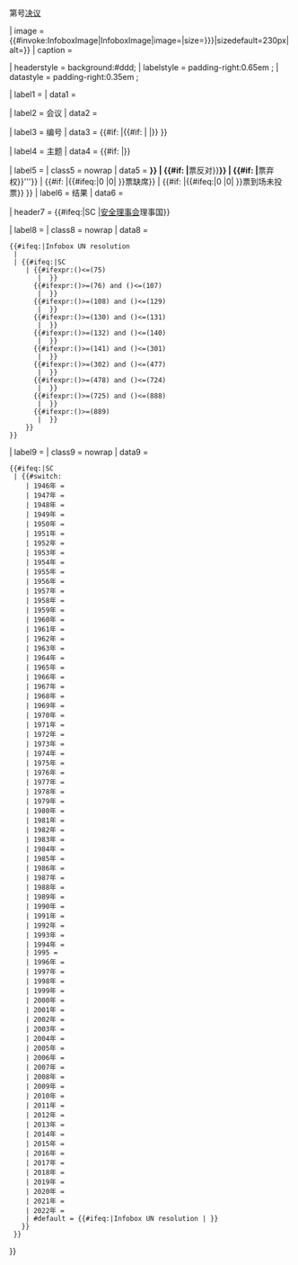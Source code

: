 <includeonly>{{Infobox
| abovestyle = border-top:8px solid #5b92e5;padding-bottom:0.25em;border-bottom:2px solid #5b92e5;
| above = 联合国{{#switch:{{uc:{{{organ}}}}}|GA=[[联合国大会|大会]] |SC=[[联合国安全理事会|安全理事会]] |#default={{{organ|（[[联合国]]）}}} }}<br/>第{{{number}}}号[[联合国决议|决议]]

| image = {{#invoke:InfoboxImage|InfoboxImage|image={{{image|}}}|size={{{image_size|{{{width|}}}}}}|sizedefault=230px|alt={{{image_alt|}}}}}
| caption = {{{caption|}}}

| headerstyle = background:#ddd;
| labelstyle = padding-right:0.65em<!--(ensures some gap between (non-wrapped) labels and subsequent data)-->;
| datastyle = padding-right:0.35em<!--(keeps "voted against", "abstained" and/or "present not voting" away from template's border)-->;

| label1 = {{nobr|日期}}
| data1 = {{{year}}}{{{date}}}

| label2 = 会议
| data2 = {{{meeting|}}}

| label3 = 编号
| data3 = {{#if:{{{code|}}} |{{{code}}}{{#if:{{{document|}}} | |<span style="display:none">}}（[{{#ifeq:{{{document}}}|yes|https://undocs.org/{{replace|{{{code}}}| |}}|{{{document}}} }} 文件]）{{#if:{{{document|}}} | |</span>}} }}

| label4 = 主题
| data4 = {{#if:{{{subject|}}} |'''{{{subject}}}'''}}

| label5 = {{longitem|投票}}
| class5 = nowrap
| data5 = {{br separated entries
           | {{#if:{{{for|}}}        |'''{{color|#090|{{#ifeq:{{{for}}}|0 |0| {{{for}}} }}票赞成}}'''}}<!--
        -->| {{#if:{{{against|}}}    |'''{{color|#900|{{#ifeq:{{{against}}}|0 |0| {{{against}}} }}票反对}}'''}}<!--
        -->| {{#if:{{{abstention|}}} |'''{{color|#333|{{#ifeq:{{{abstention}}}|0 |0| {{{abstention}}} }}票弃权}}'''}}<!--
        -->| {{#if:{{{absent|}}}     |{{#ifeq:{{{absent}}}|0 |0| {{{absent}}} }}票缺席}}<!--
        -->| {{#if:{{{presentnotvoting|}}} |{{#ifeq:{{{presentnotvoting}}}|0 |0| {{{presentnotvoting}}} }}票到场未投票}}<!--
       -->}}
| label6 = 结果
| data6 = {{{result|}}}

| header7 = {{#ifeq:{{{organ|SC}}}|SC |[[联合国安全理事会|安全理事会]]理事国}}

| label8 = {{longitem|常任{{nowrap|理事国}}}}
| class8 = nowrap
| data8 =
 {{#ifeq:{{BASEPAGENAME}}|Infobox UN resolution <!--(show current Security Council members on template's own page:)-->
  | {{ubl |{{flag|China}} |{{flag|France}} |{{flag|Russia}} |{{flag|United Kingdom}} |{{flag|United States}} }}
  | {{#ifeq:{{{organ|SC}}}|SC
     | {{#ifexpr:({{{number|0}}})<=(75)
        | {{ubl |{{flag|Republic of China (1912–1949)|name=中国}}  |{{flagcountry|France}} |{{flag|United Kingdom}} |{{flag|United States|1912}} |{{flag|Soviet Union|1936}} }} }}
       {{#ifexpr:({{{number|0}}})>=(76) and ({{{number|0}}})<=(107)
        | {{ubl |{{flag|ROC|name=中国}} |{{flagcountry|France}} |{{flag|United Kingdom}} |{{flag|United States|1912}} |{{flag|Soviet Union|1955}} }} }}
       {{#ifexpr:({{{number|0}}})>=(108) and ({{{number|0}}})<=(129)
        | {{ubl |{{flag|ROC|name=中国}} |{{flagcountry|France}} |{{flag|United Kingdom}} |{{flag|United States|1912}} |{{flag|Soviet Union|1955}} }} }}
       {{#ifexpr:({{{number|0}}})>=(130) and ({{{number|0}}})<=(131)
        | {{ubl |{{flag|ROC|name=中国}} |{{flag|France}} |{{flag|United Kingdom}} |{{flag|United States|1912}} |{{flag|Soviet Union|1955}} }} }}
       {{#ifexpr:({{{number|0}}})>=(132) and ({{{number|0}}})<=(140)
        | {{ubl |{{flag|ROC|name=中国}} |{{flag|France}} |{{flag|United Kingdom}} |{{flag|United States|1959}} |{{flag|Soviet Union|1955}} }} }}
       {{#ifexpr:({{{number|0}}})>=(141) and ({{{number|0}}})<=(301)
        | {{ubl |{{flag|ROC|name=中国}} |{{flag|France}} |{{flag|United Kingdom}} |{{flag|United States|1960}} |{{flag|Soviet Union|1955}} }} }}
       {{#ifexpr:({{{number|0}}})>=(302) and ({{{number|0}}})<=(477)
        | {{ubl |{{CHN}} |{{flag|France}} |{{flag|United Kingdom}} |{{flag|United States|1960}} |{{flag|Soviet Union|1955}} }} }}
       {{#ifexpr:({{{number|0}}})>=(478) and ({{{number|0}}})<=(724)
        | {{ubl |{{CHN}} |{{flag|France}} |{{flag|United Kingdom}} |{{flag|United States|1960}} |{{flag|Soviet Union}} }} }}
       {{#ifexpr:({{{number|0}}})>=(725) and ({{{number|0}}})<=(888)
        | {{ubl |{{CHN}} |{{flag|France}} |{{flagdeco|Russia|1991}} [[俄罗斯苏维埃联邦社会主义共和国|俄罗斯联邦]] |{{flag|United Kingdom}} |{{flag|United States|1960}} }} }}
       {{#ifexpr:({{{number|0}}})>=(889)
        | {{ubl |{{CHN}} |{{flag|France}} |{{flag|Russia}} |{{flag|United Kingdom}} |{{flag|United States}} }} }}
     }}
 }}

| label9 = {{longitem|非常任{{nowrap|理事国}}}}
| class9 = nowrap
| data9 =
 {{#ifeq:{{{organ|SC}}}|SC
  | {{#switch:{{{year|}}}
     | 1946年 = {{ubl |{{flag|Australia}} |{{flag|Brazil|1889}} |{{flag|Egypt|1922|link=埃及王国}} |{{flag|Mexico|1934}} |{{flag|Netherlands}} |{{flagcountry|Polish People's Republic|1928|name=波兰}} }}
     | 1947年 = {{ubl |{{flag|Australia}} |{{flag|Belgium}} |{{flag|Brazil|1889}} |{{flag|Colombia}} |{{flagcountry|Polish People's Republic|1928|name=波兰}} |{{flag|Syria|1932}} }}
     | 1948年 = {{ubl |{{flag|Argentina}} |{{flag|Belgium}} |{{flag|Canada|1921}} |{{flag|Colombia}} |{{flag|Syria|1932}} |{{flag|Ukrainian SSR|1937|name=乌克兰}} }}
     | 1949年 = {{ubl |{{flag|Argentina}} |{{flag|Canada|1921}} |{{flag|Cuba}} |{{flag|Egypt|1922}} |{{flag|Norway}} |{{flag|Ukrainian SSR|1937|name=乌克兰}} }}
     | 1950年 = {{ubl |{{flag|Cuba}} |{{flag|Ecuador}} |{{flag|Egypt|1922|link=埃及王国}} |{{flag|India}} |{{flag|Norway}} |{{flag|Yugoslavia}} }}
     | 1951年 = {{ubl |{{flag|Brazil|1889}} |{{flag|Ecuador}} |{{flag|India}} |{{flag|Netherlands}} |{{flag|Turkey}} |{{flag|Yugoslavia}} }}
     | 1952年 = {{ubl |{{flag|Brazil|1889}} |{{flag|Chile}} |{{flag|Greece|1828}} |{{flag|Netherlands}} |{{flag|Pakistan}} |{{flag|Turkey}} }}
     | 1953年 = {{ubl |{{flag|Chile}} |{{flag|Colombia}} |{{flag|Denmark}} |{{flag|Greece|1828}} |{{flag|Lebanon}} |{{flag|Pakistan}} }}
     | 1954年 = {{ubl |{{flag|Brazil|1889}} |{{flag|Colombia}} |{{flag|Denmark}} |{{flag|Lebanon}} |{{flag|New Zealand}} |{{flag|Turkey}} }}
     | 1955年 = {{ubl |{{flag|Belgium}} |{{flag|Brazil|1889}} |{{flag|Iran|1925}} |{{flag|New Zealand}} |{{flag|Peru}} |{{flag|Turkey}} }}
     | 1956年 = {{ubl |{{flag|Australia}} |{{flag|Belgium}} |{{flag|Cuba}} |{{flag|Iran|1925}} |{{flag|Peru}} |{{flag|Yugoslavia}} }}
     | 1957年 = {{ubl |{{flag|Australia}} |{{flag|Colombia}} |{{flag|Cuba}} |{{flag|Iraq|1924}} |{{flag|Philippines|1936}} |{{flag|Sweden}} }}
     | 1958年 = {{ubl |{{flag|Canada|1957}} |{{flag|Colombia}} |{{flag|Iraq|1924}} |{{flag|Japan|1947}} |{{flag|Panama}} |{{flag|Sweden}} }}
     | 1959年 = {{ubl |{{flag|Argentina}} |{{flag|Canada|1957}} |{{flag|Italy}} |{{flag|Japan|1947}} |{{flag|Panama}} |{{flag|Tunisia}} }}
     | 1960年 = {{ubl |{{flag|Argentina}} |{{flag|Ceylon}} |{{flag|Ecuador}} |{{flag|Italy}} |{{flagcountry|Polish People's Republic|1928|name=波兰}} |{{flag|Tunisia}} }}
     | 1961年 = {{ubl |{{flag|Ceylon}} |{{flag|Chile}} |{{flag|Ecuador}} |{{flag|Liberia}} |{{flag|Turkey}} |{{flag|United Arab Republic|name=阿拉伯联合共和国}} }}
     | 1962年 = {{ubl |{{flag|Chile}} |{{flag|Ghana}} |{{flag|Republic of Ireland|name=爱尔兰}} |{{flagcountry|Socialist Republic of Romania|1952|name=罗马尼亚}} |{{flag|United Arab Republic|name=阿拉伯联合共和国}} |{{flag|Venezuela|1930}} }}
     | 1963年 = {{ubl |{{flag|Brazil|1960}} |{{flag|Ghana}} |{{flag|Morocco}} |{{flag|Norway}} |{{flag|Philippines|1936}} |{{flag|Venezuela|1930}} }}
     | 1964年 = {{ubl |{{flag|Bolivia}} |{{flag|Brazil|1960}} |{{flagcountry|Czechoslovakia|link=捷克斯洛伐克社会主义共和国}} |{{flag|Ivory Coast}} |{{flag|Morocco}} |{{flag|Norway}} }}
     | 1965年 = {{ubl |{{flag|Bolivia}} |{{flag|Ivory Coast}} |{{flag|Jordan}} |{{flag|Malaysia}} |{{flag|Netherlands}} |{{flag|Uruguay}} }}
     | 1966年 = {{ubl |{{flag|Argentina}} |{{flagcountry|People's Republic of Bulgaria|1946|name=保加利亚}} |{{flag|Japan|1947}} |{{flag|Jordan}} |{{flag|Mali}} |{{flag|Netherlands}} |{{flag|New Zealand}} |{{flag|Nigeria}} |{{flag|Uganda}} |{{flag|Uruguay}} }}
     | 1967年 = {{ubl |{{flag|Argentina}} |{{flag|Brazil|1960}} |{{flagcountry|People's Republic of Bulgaria|1946|name=保加利亚}} |{{flag|Canada}} |{{flag|Denmark}} |{{flag|Ethiopia|1897}} |{{flag|India}} |{{flag|Japan|1947}} |{{flag|Mali}} |{{flag|Nigeria}} }}
     | 1968年 = {{ubl |{{flag|Algeria}} |{{flag|Brazil|1960}} |{{flag|Canada}} |{{flag|Denmark}} |{{flag|Ethiopia|1897}} |{{flagcountry|Hungary|link=匈牙利人民共和国}} |{{flag|India}} |{{flag|Pakistan}} |{{flag|Paraguay}} |{{flag|Senegal}} }}
     | 1969年 = {{ubl |{{flag|Algeria}} |{{flag|Colombia}} |{{flag|Finland}} |{{flagcountry|Hungary|link=匈牙利人民共和国}} |{{flag|Nepal}} |{{flag|Pakistan}} |{{flag|Paraguay}} |{{flag|Senegal}} |{{flag|Spain|1945}} |{{flag|Zambia|1964}} }}
     | 1970年 = {{ubl |{{flag|Burundi}} |{{flag|Colombia}} |{{flag|Finland}} |{{flag|Nepal}} |{{flag|Nicaragua}} |{{flagcountry|Polish People's Republic|1928|name=波兰}} |{{flag|Sierra Leone}} |{{flag|Spain|1945}} |{{flag|Syria|1963}} |{{flag|Zambia|1964}} }}
     | 1971年 = {{ubl |{{flag|Argentina}} |{{flag|Belgium}} |{{flag|Burundi}} |{{flag|Italy}} |{{flag|Japan|1947}} |{{flag|Nicaragua}} |{{flagcountry|Polish People's Republic|1928|name=波兰}} |{{flag|Sierra Leone}} |{{flag|Somalia}} |{{flag|Syria|1963}} }}
     | 1972年 = {{ubl |{{flag|Argentina}} |{{flag|Belgium}} |{{flag|Guinea}} |{{flag|India}} |{{flag|Italy}} |{{flag|Japan|1947}} |{{flag|Panama}} |{{flag|Somalia}} |{{flag|Sudan}} |{{flag|Yugoslavia}} }}
     | 1973年 = {{ubl |{{flag|Australia}} |{{flag|Austria}} |{{flag|Guinea}} |{{flag|India}} |{{flag|Indonesia}} |{{flag|Kenya}} |{{flag|Panama}} |{{flag|Peru}} |{{flag|Sudan}} |{{flag|Yugoslavia}} }}
     | 1974年 = {{ubl |{{flag|Australia}} |{{flag|Austria}} |{{flag|Byelorussian SSR|name=白俄罗斯}} |{{flag|Cameroon}} |{{flag|Costa Rica}} |{{flag|Indonesia}} |{{flag|Iraq|1963}} |{{flag|Kenya}} |{{flag|Mauritania}} |{{flag|Peru}} }}
     | 1975年 = {{ubl |{{flag|Byelorussian SSR|name=白俄罗斯}} |{{flag|Cameroon}} |{{flag|Costa Rica}} |{{flag|Guyana}} |{{flag|Iraq|1963}} |{{flag|Italy}} |{{flag|Japan|1947}} |{{flag|Mauritania}} |{{flag|Sweden}} |{{flag|Tanzania}} }}
     | 1976年 = {{ubl |{{flag|Benin|1975}} |{{flag|Guyana}} |{{flag|Italy}} |{{flag|Japan|1947}} |{{flag|Libya|1972}} |{{flag|Pakistan}} |{{flag|Panama}} |{{flagcountry|Socialist Republic of Romania|1965|name=罗马尼亚}} |{{flag|Sweden}} |{{flag|Tanzania}} }}
     | 1977年 = {{ubl |{{flag|Benin|1975}} |{{flag|Canada}} |{{flag|India}} |{{flag|Libya|1972}} |{{flag|Mauritania}} |{{flag|Pakistan}} |{{flag|Panama}} |{{flagcountry|Socialist Republic of Romania|1965|name=罗马尼亚}} |{{flag|Venezuela|1930}} |{{flag|West Germany}} }}
     | 1978年 = {{ubl |{{flag|Bolivia}} |{{flag|Canada}} |{{flagcountry|Czechoslovakia|link=捷克斯洛伐克社会主义共和国}} |{{flag|Gabon}} |{{flag|India}} |{{flag|Kuwait}} |{{flag|Mauritania}} |{{flag|Nigeria}} |{{flag|Venezuela|1930}} |{{flag|West Germany}} }}
     | 1979年 = {{ubl |{{flag|Bangladesh}} |{{flag|Bolivia}} |{{flagcountry|Czechoslovakia|link=捷克斯洛伐克社会主义共和国}} |{{flag|Gabon}} |{{flag|Jamaica}} |{{flag|Kuwait}} |{{flag|Nigeria}} |{{flag|Norway}} |{{flag|Portugal}} |{{flag|Zambia|1964}} }}
     | 1980年 = {{ubl |{{flag|Bangladesh}} |{{flag|East Germany}} |{{flag|Jamaica}} |{{flag|Mexico}} |{{flag|Niger}} |{{flag|Norway}} |{{flag|Philippines|1936}} |{{flag|Portugal}} |{{flag|Tunisia}} |{{flag|Zambia|1964}} }}
     | 1981年 = {{ubl |{{flag|East Germany}} |{{flag|Republic of Ireland|name=爱尔兰}} |{{flag|Japan|1947}} |{{flag|Mexico}} |{{flag|Niger}} |{{flag|Panama}} |{{flag|Philippines|1936}} |{{flag|Spain|1977}} |{{flag|Tunisia}} |{{flag|Uganda}} }}
     | 1982年 = {{ubl |{{flag|Guyana}} |{{flag|Republic of Ireland|name=爱尔兰}} |{{flag|Jordan}} |{{flag|Japan|1947}} |{{flag|Panama}} |{{flagcountry|Polish People's Republic|name=波兰}} |{{flag|Spain}} |{{flag|Togo}} |{{flag|Uganda}} |{{flag|Zaire}} }}
     | 1983年 = {{ubl |{{flag|Guyana}} |{{flag|Jordan}} |{{flag|Malta}} |{{flag|Netherlands}} |{{flag|Nicaragua}} |{{flag|Pakistan}} |{{flagcountry|Polish People's Republic|name=波兰}} |{{flag|Togo}} |{{flag|Zaire}} |{{flag|Zimbabwe}} }}
     | 1984年 = {{ubl |{{flag|Burkina Faso}} |{{flag|Egypt}} |{{flag|India}} |{{flag|Malta}} |{{flag|Netherlands}} |{{flag|Nicaragua}} |{{flag|Pakistan}} |{{flag|Peru}} |{{flag|Ukrainian SSR|name=乌克兰}} |{{flag|Zimbabwe}} }}
     | 1985年 = {{ubl |{{flag|Australia}} |{{flag|Burkina Faso}} |{{flag|Denmark}} |{{flag|Egypt}} |{{flag|India}} |{{flag|Madagascar}} |{{flag|Peru}} |{{flag|Thailand}} |{{flag|Trinidad and Tobago}} |{{flag|Ukrainian SSR|name=乌克兰}} }}
     | 1986年 = {{ubl |{{flag|Australia}} |{{flagcountry|People's Republic of Bulgaria|name=保加利亚}} |{{flag|People's Republic of the Congo|name=刚果共和国}} |{{flag|Denmark}} |{{flag|Ghana}} |{{flag|Madagascar}} |{{flag|Thailand}} |{{flag|Trinidad and Tobago}} |{{flag|UAE}} |{{flag|Venezuela|1930}} }}
     | 1987年 = {{ubl |{{flag|Argentina}} |{{flagcountry|People's Republic of Bulgaria|name=保加利亚}} |{{flag|People's Republic of the Congo|name=刚果共和国}} |{{flag|Ghana}} |{{flag|Italy}} |{{flag|Japan|1947}} |{{flag|UAE}} |{{flag|Venezuela|1930}} |{{flag|West Germany}} |{{flag|Zambia|1964}} }}
     | 1988年 = {{ubl |{{flag|Algeria}} |{{flag|Argentina}} |{{flag|Brazil|1968}} |{{flag|Italy}} |{{flag|Japan|1947}} |{{flag|Nepal}} |{{flag|Senegal}} |{{flag|West Germany}} |{{flag|Yugoslavia}} |{{flag|Zambia|1964}} }}
     | 1989年 = {{ubl |{{flag|Algeria}} |{{flag|Brazil|1968}} |{{flag|Canada}} |{{flag|Colombia}} |{{flag|Ethiopia|1987}} |{{flag|Finland}} |{{flag|Malaysia}} |{{flag|Nepal}} |{{flag|Senegal}} |{{flag|Yugoslavia}} }}
     | 1990年 = {{ubl |{{flag|Canada}} |{{flag|Ivory Coast}} |{{flag|Colombia}} |{{flag|Cuba}} |{{flag|Ethiopia|1987}} |{{flag|Finland}} |{{flag|Malaysia}} |{{flag|Romania}} |{{flag|Yemen}} |{{flag|Zaire}} }}
     | 1991年 = {{ubl |{{flag|Austria}} |{{flag|Belgium}} |{{flag|Ivory Coast}} |{{flag|Cuba}} |{{flag|Ecuador}} |{{flag|India}} |{{flag|Romania}} |{{flag|Yemen}} |{{flag|Zaire}} |{{flag|Zimbabwe}} }}
     | 1992年 = {{ubl |{{flag|Austria}} |{{flag|Belgium}} |{{flag|Cape Verde}} |{{flag|Ecuador}} |{{flag|Hungary}} |{{flag|India}} |{{flag|Japan|1947}} |{{flag|Morocco}} |{{flag|Venezuela|1930}} |{{flag|Zimbabwe}} }}
     | 1993年 = {{ubl |{{flag|Brazil}} |{{flag|Cape Verde}} |{{flag|Djibouti}} |{{flag|Hungary}} |{{flag|Japan|1947}} |{{flag|Morocco}} |{{flag|New Zealand}} |{{flag|Pakistan}} |{{flag|Spain}} |{{flag|Venezuela|1930}} }}
     | 1994年 = {{ubl |{{flag|Argentina}} |{{flag|Brazil}} |{{flag|Czech Republic}} |{{flag|Djibouti}} |{{flag|New Zealand}} |{{flag|Nigeria}} |{{flag|Oman|1970}} |{{flag|Pakistan}} |{{flag|Rwanda|1962}} |{{flag|Spain}} }}
     | 1995 = {{ubl |{{flag|Argentina}} |{{flag|Botswana}} |{{flag|Czech Republic}} |{{flag|Germany}} |{{flag|Honduras}} |{{flag|Indonesia}} |{{flag|Italy}} |{{flag|Nigeria}} |{{flag|Oman}} |{{flag|Rwanda|1962}} }}
     | 1996年 = {{ubl |{{flag|Botswana}} |{{flag|Chile}} |{{flag|Egypt}} |{{flag|Guinea-Bissau}} |{{flag|Germany}} |{{flag|Honduras}} |{{flag|Indonesia}} |{{flag|Italy}} |{{flag|South Korea|1949}} |{{flag|Poland}} }}
     | 1997年 = {{ubl |{{flag|Chile}} |{{flag|Costa Rica}} |{{flag|Egypt}} |{{flag|Guinea-Bissau}} |{{flag|Japan|1947}} |{{flag|Kenya}} |{{flag|South Korea|1949}} |{{flag|Poland}} |{{flag|Portugal}} |{{flag|Sweden}} }}
     | 1998年 = {{ubl |{{flag|Bahrain|1972}} |{{flag|Brazil}} |{{flag|Costa Rica}} |{{flag|Gabon}} |{{flag|Gambia}} |{{flag|Japan|1947}} |{{flag|Kenya}} |{{flag|Portugal}} |{{flag|Slovenia}} |{{flag|Sweden}} }}
     | 1999年 = {{ubl |{{flag|Argentina}} |{{flag|Bahrain|1972}} |{{flag|Brazil}} |{{flag|Canada}} |{{flag|Gabon}} |{{flag|Gambia}} |{{flag|Malaysia}} |{{flag|Namibia}} |{{flag|Netherlands}} |{{flag|Slovenia}} }}
     | 2000年 = {{ubl |{{flag|Argentina}} |{{flag|Bangladesh}} |{{flag|Canada}} |{{flag|Jamaica}} |{{flag|Malaysia}} |{{flag|Mali}} |{{flag|Namibia}} |{{flag|Netherlands}} |{{flag|Tunisia}} |{{flag|Ukraine}} }}
     | 2001年 = {{ubl |{{flag|Bangladesh}} |{{flag|Colombia}} |{{flag|Republic of Ireland|name=爱尔兰}} |{{flag|Jamaica}} |{{flag|Mali}} |{{flag|Mauritius}} |{{flag|Norway}} |{{flag|Singapore}} |{{flag|Tunisia}} |{{flag|Ukraine}} }}
     | 2002年 = {{ubl |{{flag|Bulgaria}} |{{flag|Cameroon}} |{{flag|Colombia}} |{{flag|Guinea}} |{{flag|Republic of Ireland|name=爱尔兰}} |{{flag|Mauritius}} |{{flag|Mexico}} |{{flag|Norway}} |{{flag|Singapore}} |{{flag|Syria}} }}
     | 2003年 = {{ubl |{{flag|Angola}} |{{flag|Bulgaria}} |{{flag|Chile}} |{{flag|Cameroon}} |{{flag|Germany}} |{{flag|Guinea}} |{{flag|Mexico}} |{{flag|Pakistan}} |{{flag|Spain}} |{{flag|Syria}} }}
     | 2004年 = {{ubl |{{flag|Algeria}} |{{flag|Angola}} |{{flag|Benin}} |{{flag|Brazil}} |{{flag|Chile}} |{{flag|Germany}} |{{flag|Pakistan}} |{{flag|Philippines}} |{{flag|Romania}} |{{flag|Spain}} }}
     | 2005年 = {{ubl |{{flag|Algeria}} |{{flag|Argentina}} |{{flag|Benin}} |{{flag|Brazil}} |{{flag|Denmark}} |{{flag|Greece}} |{{flag|Japan}} |{{flag|Philippines}} |{{flag|Romania}} |{{flag|Tanzania}} }}
     | 2006年 = {{ubl |{{flag|Argentina}} |{{flag|Republic of the Congo|name=刚果共和国}} |{{flag|Denmark}} |{{flag|Ghana}} |{{flag|Greece}} |{{flag|Japan}} |{{flag|Peru}} |{{flag|Qatar}} |{{flag|Slovakia}} |{{flag|Tanzania}} }}
     | 2007年 = {{ubl |{{flag|Belgium}} |{{flag|Republic of the Congo|name=刚果共和国}} |{{flag|Ghana}} |{{flag|Indonesia}} |{{flag|Italy}} |{{flag|Panama}} |{{flag|Peru}} |{{flag|Qatar}} |{{flag|South Africa}} |{{flag|Slovakia}} }}
     | 2008年 = {{ubl |{{flag|Burkina Faso}} |{{flag|Belgium}} |{{flag|Costa Rica}} |{{flag|Croatia}} |{{flag|Indonesia}} |{{flag|Italy}} |{{flag|Libya|1977}} |{{flag|Panama}} |{{flag|South Africa}} |{{flag|Vietnam}} }}
     | 2009年 = {{ubl |{{flag|Austria}} |{{flag|Burkina Faso}} |{{flag|Costa Rica}} |{{flag|Croatia}} |{{flag|Japan}} |{{flag|Libya|1977}} |{{flag|Mexico}} |{{flag|Turkey}} |{{flag|Uganda}} |{{flag|Vietnam}} }}
     | 2010年 = {{ubl |{{flag|Austria}} |{{flag|Bosnia and Herzegovina}} |{{flag|Brazil}} |{{flag|Gabon}} |{{flag|Japan}} |{{flag|Lebanon}} |{{flag|Mexico}} |{{flag|Nigeria}} |{{flag|Turkey}} |{{flag|Uganda}} }}
     | 2011年 = {{ubl |{{flag|Bosnia and Herzegovina}} |{{flag|Brazil}} |{{flag|Colombia}} |{{flag|Germany}} |{{flag|Gabon}} |{{flag|India}} |{{flag|Lebanon}} |{{flag|Nigeria}} |{{flag|Portugal}} |{{flag|South Africa}} }}
     | 2012年 = {{ubl |{{flag|Azerbaijan}} |{{flag|Colombia}} |{{flag|Germany}} |{{flag|Guatemala}} |{{flag|India}} |{{flag|Morocco}} |{{flag|Pakistan}} |{{flag|Portugal}} |{{flag|South Africa}} |{{flag|Togo}} }}
     | 2013年 = {{ubl |{{flag|Argentina}} |{{flag|Australia}} |{{flag|Azerbaijan}} |{{flag|Guatemala}} |{{flag|South Korea}} |{{flag|Luxembourg}} |{{flag|Morocco}} |{{flag|Pakistan}} |{{flag|Rwanda}} |{{flag|Togo}} }}
     | 2014年 = {{ubl |{{flag|Argentina}} |{{flag|Australia}} |{{flag|Chad}} |{{flag|Chile}} |{{flag|Jordan}} |{{flag|Lithuania}} |{{flag|Luxembourg}} |{{flag|Nigeria}} |{{flag|Rwanda}} |{{flag|South Korea}} }}
     | 2015年 = {{ubl |{{flag|Angola}} |{{flag|Chad}} |{{flag|Chile}} |{{flag|Jordan}} |{{flag|Lithuania}} |{{flag|Malaysia}} |{{flag|New Zealand}} |{{flag|Nigeria}} |{{flag|Spain}} |{{flag|Venezuela}} }}
     | 2016年 = {{ubl |{{flag|Angola}} |{{flag|Egypt}} |{{flag|Japan}} |{{flag|Malaysia}} |{{flag|New Zealand}} |{{flag|Senegal}} |{{flag|Spain}} |{{flag|Ukraine}} |{{flag|Uruguay}} |{{flag|Venezuela}} }}
     | 2017年 = {{ubl |{{flag|Bolivia}} |{{flag|Egypt}} |{{flag|Ethiopia}} |{{flag|Italy}} |{{flag|Japan}} |{{flag|Kazakhstan}} |{{flag|Senegal}} |{{flag|Sweden}} |{{flag|Ukraine}} |{{flag|Uruguay}} }}
     | 2018年 = {{ubl |{{flag|Ivory Coast}} |{{flag|Equatorial Guinea}} |{{flag|Ethiopia}} |{{flag|Kuwait}} |{{flag|Kazakhstan}} |{{flag|Peru}} |{{flag|Bolivia}} |{{flag|Sweden}} |{{flag|Netherlands}} |{{flag|Poland}} }}
     | 2019年 = {{ubl |{{flag|Belgium}} |{{flag|Dominican Republic}} |{{flag|Equatorial Guinea}} |{{flag|Germany}} |{{flag|Indonesia}} |{{flag|Ivory Coast}} |{{flag|Kuwait}} |{{flag|Peru}} |{{flag|Poland}} |{{flag|South Africa}} }}
     | 2020年 = {{ubl |{{flag|Belgium}} |{{flag|Dominican Republic}} |{{flag|Estonia}} |{{flag|Germany}} |{{flag|Indonesia}} |{{flag|Niger}} |{{flag|Saint Vincent and the Grenadines|name=St.Vincent–Grenadines}} |{{flag|South Africa}} |{{flag|Tunisia}} |{{flag|Vietnam}} }}
     | 2021年 = {{ubl |{{flag|Estonia}} |{{flag|India}} |{{flag|Ireland}} |{{flag|Kenya}} |{{flag|Mexico}} |{{flag|Niger}} |{{flag|Norway}} |{{flag|Saint Vincent and the Grenadines}} |{{flag|Tunisia}} |{{flag|Vietnam}} }}
     | 2022年 = {{ubl |{{flag|Albania}} |{{flag|Brazil}} |{{flag|Gabon}} |{{flag|Ghana}} |{{flag|India}} |{{flag|Ireland}} |{{flag|Kenya}} |{{flag|Mexico}} |{{flag|Norway}} |{{flag|United Arab Emirates}} }}
     | #default = {{#ifeq:{{BASEPAGENAME}}|Infobox UN resolution |{{longitem|''数据根据年份<br/>自动填充''}} }}
    }}
  }}

}}</includeonly><noinclude>{{Documentation}}</noinclude>